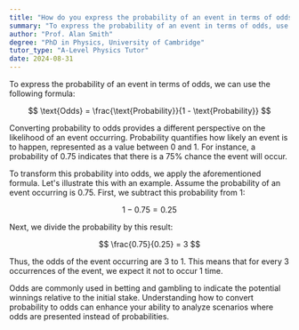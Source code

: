 ```yaml
---
title: "How do you express the probability of an event in terms of odds?"
summary: "To express the probability of an event in terms of odds, use the formula; Odds = Probability / (1 - Probability)."
author: "Prof. Alan Smith"
degree: "PhD in Physics, University of Cambridge"
tutor_type: "A-Level Physics Tutor"
date: 2024-08-31
---
```


To express the probability of an event in terms of odds, we can use the following formula:

$$
\text{Odds} = \frac{\text{Probability}}{1 - \text{Probability}}
$$

Converting probability to odds provides a different perspective on the likelihood of an event occurring. Probability quantifies how likely an event is to happen, represented as a value between $0$ and $1$. For instance, a probability of $0.75$ indicates that there is a $75\%$ chance the event will occur.

To transform this probability into odds, we apply the aforementioned formula. Let's illustrate this with an example. Assume the probability of an event occurring is $0.75$. First, we subtract this probability from $1$:

$$
1 - 0.75 = 0.25
$$

Next, we divide the probability by this result:

$$
\frac{0.75}{0.25} = 3
$$

Thus, the odds of the event occurring are $3$ to $1$. This means that for every $3$ occurrences of the event, we expect it not to occur $1$ time.

Odds are commonly used in betting and gambling to indicate the potential winnings relative to the initial stake. Understanding how to convert probability to odds can enhance your ability to analyze scenarios where odds are presented instead of probabilities.
    